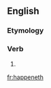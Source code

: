 ==English==

===Etymology===
{{suffix|happen|eth|lang=en}}

===Verb===
{{en-verb form}}

# {{en-archaic third-person singular of|happen}}

[[fr:happeneth]]